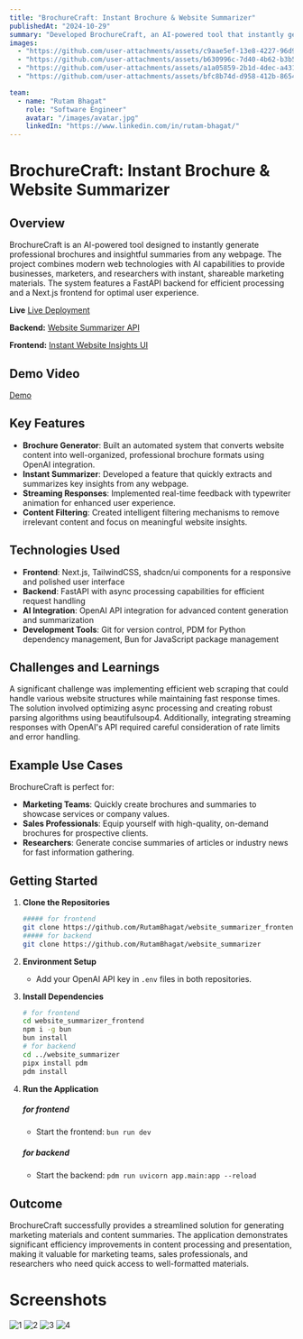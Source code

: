 ```yaml
---
title: "BrochureCraft: Instant Brochure & Website Summarizer"
publishedAt: "2024-10-29"
summary: "Developed BrochureCraft, an AI-powered tool that instantly generates professional brochures and insightful summaries from any webpage, built using Next.js, FastAPI, and OpenAI integration."
images:
  - "https://github.com/user-attachments/assets/c9aae5ef-13e8-4227-96d9-51d462a256be"
  - "https://github.com/user-attachments/assets/b630996c-7d40-4b62-b3b5-61d8b3ed7344"
  - "https://github.com/user-attachments/assets/a1a05859-2b1d-4dec-a431-b847311c6d46"
  - "https://github.com/user-attachments/assets/bfc8b74d-d958-412b-8654-b925a015aa98"

team:
  - name: "Rutam Bhagat"
    role: "Software Engineer"
    avatar: "/images/avatar.jpg"
    linkedIn: "https://www.linkedin.com/in/rutam-bhagat/"
---
```


# BrochureCraft: Instant Brochure & Website Summarizer

## Overview

BrochureCraft is an AI-powered tool designed to instantly generate professional brochures and insightful summaries from any webpage. The project combines modern web technologies with AI capabilities to provide businesses, marketers, and researchers with instant, shareable marketing materials. The system features a FastAPI backend for efficient processing and a Next.js frontend for optimal user experience.

**Live** [Live Deployment](https://vercel.com/api/toolbar/link/website-summarizer-frontend.vercel.app)

**Backend:** [Website Summarizer API](https://website-summarizer-iorx.onrender.com/docs)

**Frontend:** [Instant Website Insights UI](https://website-summarizer-frontend.vercel.app)

## Demo Video

[Demo](https://github.com/user-attachments/assets/b2c0afad-f7ec-4f92-b6bb-253a9d911152)

## Key Features

- **Brochure Generator**: Built an automated system that converts website content into well-organized, professional brochure formats using OpenAI integration.
- **Instant Summarizer**: Developed a feature that quickly extracts and summarizes key insights from any webpage.
- **Streaming Responses**: Implemented real-time feedback with typewriter animation for enhanced user experience.
- **Content Filtering**: Created intelligent filtering mechanisms to remove irrelevant content and focus on meaningful website insights.

## Technologies Used

- **Frontend**: Next.js, TailwindCSS, shadcn/ui components for a responsive and polished user interface
- **Backend**: FastAPI with async processing capabilities for efficient request handling
- **AI Integration**: OpenAI API integration for advanced content generation and summarization
- **Development Tools**: Git for version control, PDM for Python dependency management, Bun for JavaScript package management

## Challenges and Learnings

A significant challenge was implementing efficient web scraping that could handle various website structures while maintaining fast response times. The solution involved optimizing async processing and creating robust parsing algorithms using beautifulsoup4. Additionally, integrating streaming responses with OpenAI's API required careful consideration of rate limits and error handling.

## Example Use Cases

BrochureCraft is perfect for:

- **Marketing Teams**: Quickly create brochures and summaries to showcase services or company values.
- **Sales Professionals**: Equip yourself with high-quality, on-demand brochures for prospective clients.
- **Researchers**: Generate concise summaries of articles or industry news for fast information gathering.

## Getting Started

1. **Clone the Repositories**
   ```bash
   ##### for frontend
   git clone https://github.com/RutamBhagat/website_summarizer_frontend
   ##### for backend
   git clone https://github.com/RutamBhagat/website_summarizer
   ```
2. **Environment Setup**
   - Add your OpenAI API key in `.env` files in both repositories.
3. **Install Dependencies**

   ```bash
   # for frontend
   cd website_summarizer_frontend
   npm i -g bun
   bun install
   # for backend
   cd ../website_summarizer
   pipx install pdm
   pdm install
   ```

4. **Run the Application**
   ##### for frontend
   - Start the frontend: `bun run dev`
   ##### for backend
   - Start the backend: `pdm run uvicorn app.main:app --reload`

## Outcome

BrochureCraft successfully provides a streamlined solution for generating marketing materials and content summaries. The application demonstrates significant efficiency improvements in content processing and presentation, making it valuable for marketing teams, sales professionals, and researchers who need quick access to well-formatted materials.

# Screenshots

![1](https://github.com/user-attachments/assets/c9aae5ef-13e8-4227-96d9-51d462a256be)
![2](https://github.com/user-attachments/assets/b630996c-7d40-4b62-b3b5-61d8b3ed7344)
![3](https://github.com/user-attachments/assets/a1a05859-2b1d-4dec-a431-b847311c6d46)
![4](https://github.com/user-attachments/assets/bfc8b74d-d958-412b-8654-b925a015aa98)
